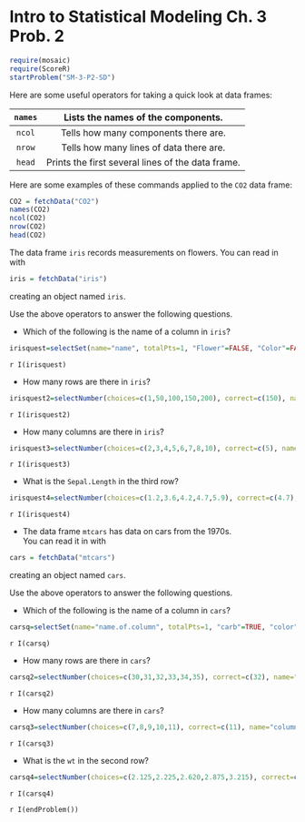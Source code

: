 Intro to Statistical Modeling Ch. 3 Prob. 2
========================================================
```r
require(mosaic)
require(ScoreR)
startProblem("SM-3-P2-SD")
```

Here are some useful operators for taking a quick look at data frames:

<code>names</code> | Lists the names of the components.
:------------------:|:------------------:
<code>ncol</code> | Tells how many components there are.
<code>nrow</code> | Tells how many lines of data there are.
<code>head</code> | Prints the first several lines of the data frame.

Here are some examples of these commands applied to the <code>CO2</code>
data frame:

```r
CO2 = fetchData("CO2")
names(CO2)
ncol(CO2)
nrow(CO2)
head(CO2)
```



The data frame <code>iris</code> records measurements on flowers. You can read in with 

```r
iris = fetchData("iris")
```

creating an object named <code>iris</code>.

Use the above operators to answer the following questions.

* Which of the following is the name of a column in <code>iris</code>?
```r
irisquest=selectSet(name="name", totalPts=1, "Flower"=FALSE, "Color"=FALSE, "Species"=TRUE, "Length"=FALSE)
```

  `r I(irisquest)`
  
* How many rows are there in <code>iris</code>?
```r
irisquest2=selectNumber(choices=c(1,50,100,150,200), correct=c(150), name="rows", totalPts=1)
```

  `r I(irisquest2)`

* How many columns are there in <code>iris</code>?
```r
irisquest3=selectNumber(choices=c(2,3,4,5,6,7,8,10), correct=c(5), name="columns", totalPts=1)
```

  `r I(irisquest3)`

* What is the <code>Sepal.Length</code> in the third row?
```r
irisquest4=selectNumber(choices=c(1.2,3.6,4.2,4.7,5.9), correct=c(4.7), name="SepalLength", totalPts=1)
```

  `r I(irisquest4)`

* The data frame <code>mtcars</code> has data on cars from the 1970s.  
You can read it in with 
```r
cars = fetchData("mtcars")
```

 creating an object named <code>cars</code>.

Use the above operators to answer the following questions.

* Which of the following is the name of a column in <code>cars</code>?
```r
carsq=selectSet(name="name.of.column", totalPts=1, "carb"=TRUE, "color"=FALSE, "size"=FALSE, "weight"=FALSE, "wheels"=FALSE)
```

  `r I(carsq)`

* How many rows are there in <code>cars</code>?
```r
carsq2=selectNumber(choices=c(30,31,32,33,34,35), correct=c(32), name="rows2", totalPts=1)
```

  `r I(carsq2)`

* How many columns are there in <code>cars</code>?
```r
carsq3=selectNumber(choices=c(7,8,9,10,11), correct=c(11), name="columns2", totalPts=1)
```

  `r I(carsq3)`

* What is the <code>wt</code> in the second row?
```r
carsq4=selectNumber(choices=c(2.125,2.225,2.620,2.875,3.215), correct=c(2.875), name="wt", totalPts=1)
```

  `r I(carsq4)`
  
`r I(endProblem())`